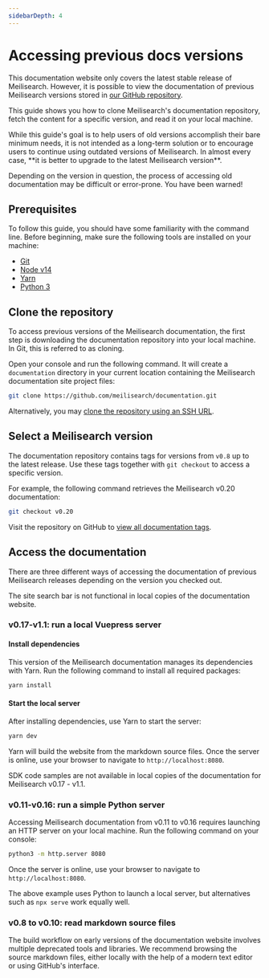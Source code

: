 ```yaml
---
sidebarDepth: 4
---
```


# Accessing previous docs versions

This documentation website only covers the latest stable release of Meilisearch. However, it is possible to view the documentation of previous Meilisearch versions stored in [our GitHub repository](https://github.com/meilisearch/documentation).

This guide shows you how to clone Meilisearch's documentation repository, fetch the content for a specific version, and read it on your local machine.

<Capsule intent="warning">
While this guide's goal is to help users of old versions accomplish their bare minimum needs, it is not intended as a long-term solution or to encourage users to continue using outdated versions of Meilisearch. In almost every case, **it is better to upgrade to the latest Meilisearch version**.

Depending on the version in question, the process of accessing old documentation may be difficult or error-prone. You have been warned!
</Capsule>

## Prerequisites

To follow this guide, you should have some familiarity with the command line. Before beginning, make sure the following tools are installed on your machine:

- [Git](https://git-scm.com/)
- [Node v14](https://nodejs.org/en/)
- [Yarn](https://classic.yarnpkg.com/en/)
- [Python 3](https://www.python.org)

## Clone the repository

To access previous versions of the Meilisearch documentation, the first step is downloading the documentation repository into your local machine. In Git, this is referred to as cloning.

Open your console and run the following command. It will create a `documentation` directory in your current location containing the Meilisearch documentation site project files:

```sh
git clone https://github.com/meilisearch/documentation.git
```

Alternatively, you may [clone the repository using an SSH URL](https://docs.github.com/en/get-started/getting-started-with-git/about-remote-repositories#cloning-with-ssh-urls).

## Select a Meilisearch version

The documentation repository contains tags for versions from `v0.8` up to the latest release. Use these tags together with `git checkout` to access a specific version.

For example, the following command retrieves the Meilisearch v0.20 documentation:

```sh
git checkout v0.20
```

Visit the repository on GitHub to [view all documentation tags](https://github.com/meilisearch/documentation/tags).

## Access the documentation

There are three different ways of accessing the documentation of previous Meilisearch releases depending on the version you checked out.

<Capsule intent="warning">
The site search bar is not functional in local copies of the documentation website.
</Capsule>

### v0.17-v1.1: run a local Vuepress server

#### Install dependencies

This version of the Meilisearch documentation manages its dependencies with Yarn. Run the following command to install all required packages:

```sh
yarn install
```

#### Start the local server

After installing dependencies, use Yarn to start the server:

```sh
yarn dev
```

Yarn will build the website from the markdown source files. Once the server is online, use your browser to navigate to `http://localhost:8080`.

<Capsule intent="warning">
SDK code samples are not available in local copies of the documentation for Meilisearch v0.17 - v1.1.
</Capsule>

### v0.11-v0.16: run a simple Python server

Accessing Meilisearch documentation from v0.11 to v0.16 requires launching an HTTP server on your local machine. Run the following command on your console:

```sh
python3 -m http.server 8080
```

Once the server is online, use your browser to navigate to `http://localhost:8080`.

The above example uses Python to launch a local server, but alternatives such as `npx serve`  work equally well.

### v0.8 to v0.10: read markdown source files

The build workflow on early versions of the documentation website involves multiple deprecated tools and libraries. We recommend browsing the source markdown files, either locally with the help of a modern text editor or using GitHub's interface.
